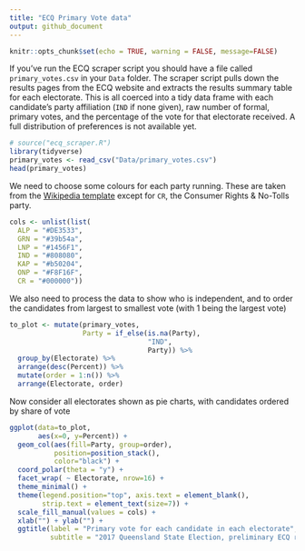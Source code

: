 ```yaml
---
title: "ECQ Primary Vote data"
output: github_document
---
```


```r
knitr::opts_chunk$set(echo = TRUE, warning = FALSE, message=FALSE)
```

If you've run the ECQ scraper script you should have a file called `primary_votes.csv` in your `Data` folder. The scraper script pulls down the results pages from the ECQ website and extracts the results summary table for each electorate. This is all coerced into a tidy data frame with each candidate's party affiliation (`IND` if none given), raw number of formal, primary votes, and the percentage of the vote for that electorate received. A full distribution of preferences is not available yet.

``` r
# source("ecq_scraper.R")
library(tidyverse)
primary_votes <- read_csv("Data/primary_votes.csv")
head(primary_votes)
```

We need to choose some colours for each party running. These are taken from the [Wikipedia template](https://en.wikipedia.org/wiki/Category:Australia_political_party_colour_templates) except for `CR`, the Consumer Rights & No-Tolls party.

``` r
cols <- unlist(list(
  ALP = "#DE3533",
  GRN = "#39b54a",
  LNP = "#1456F1",
  IND = "#808080",
  KAP = "#b50204",
  ONP = "#F8F16F",
  CR = "#000000"))
```

We also need to process the data to show who is independent, and to order the candidates from largest to smallest vote (with 1 being the largest vote)

``` r
to_plot <- mutate(primary_votes, 
                  Party = if_else(is.na(Party), 
                                  "IND", 
                                  Party)) %>%
  group_by(Electorate) %>%
  arrange(desc(Percent)) %>%
  mutate(order = 1:n()) %>%
  arrange(Electorate, order)
```

Now consider all electorates shown as pie charts, with candidates ordered by share of vote

``` r
ggplot(data=to_plot,
       aes(x=0, y=Percent)) + 
  geom_col(aes(fill=Party, group=order), 
           position=position_stack(),
           color="black") +
  coord_polar(theta = "y") +
  facet_wrap( ~ Electorate, nrow=16) +
  theme_minimal() + 
  theme(legend.position="top", axis.text = element_blank(), 
        strip.text = element_text(size=7)) +
  scale_fill_manual(values = cols) +
  xlab("") + ylab("") +
  ggtitle(label = "Primary vote for each candidate in each electorate",
          subtitle = "2017 Queensland State Election, preliminary ECQ results")
```
